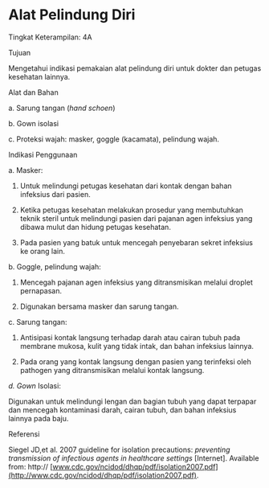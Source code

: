 # Alat Pelindung Diri 
Tingkat Keterampilan: 4A 

Tujuan

Mengetahui indikasi pemakaian alat pelindung diri untuk dokter dan petugas kesehatan lainnya.

Alat dan Bahan

a. Sarung tangan (_hand schoen_)

b. Gown isolasi

c. Proteksi wajah: masker, goggle (kacamata), pelindung wajah.

Indikasi Penggunaan

a. Masker:

1) Untuk melindungi petugas kesehatan dari kontak dengan bahan infeksius dari pasien.

2) Ketika petugas kesehatan melakukan prosedur yang membutuhkan teknik steril untuk melindungi pasien dari pajanan agen infeksius yang dibawa mulut dan hidung petugas kesehatan.

3) Pada pasien yang batuk untuk mencegah penyebaran sekret infeksius ke orang lain.

b. Goggle, pelindung wajah:

1) Mencegah pajanan agen infeksius yang ditransmisikan melalui droplet pernapasan.

2) Digunakan bersama masker dan sarung tangan.

c. Sarung tangan:

1) Antisipasi kontak langsung terhadap darah atau cairan tubuh pada membrane mukosa, kulit yang tidak intak, dan bahan infeksius lainnya.

2) Pada orang yang kontak langsung dengan pasien yang terinfeksi oleh pathogen yang ditransmisikan melalui kontak langsung.

 

_d._ _Gown_ Isolasi:

Digunakan untuk melindungi lengan dan bagian tubuh yang dapat terpapar dan mencegah kontaminasi darah, cairan tubuh, dan bahan infeksius lainnya pada baju.

Referensi

Siegel JD,et al. 2007 guideline for isolation precautions: _preventing transmission of infectious agents in healthcare settings_ \[Internet\]. Available from: http:// [www.cdc.gov/ncidod/dhqp/pdf/isolation2007.pdf](http://www.cdc.gov/ncidod/dhqp/pdf/isolation2007.pdf).
